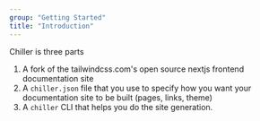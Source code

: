 ```yaml
---
group: "Getting Started"
title: "Introduction"
---
```


Chiller is three parts
1. A fork of the tailwindcss.com's open source nextjs frontend documentation site
2. A `chiller.json` file that you use to specify how you want your documentation site to be built (pages, links, theme)
3. A `chiller` CLI that helps you do the site generation.

